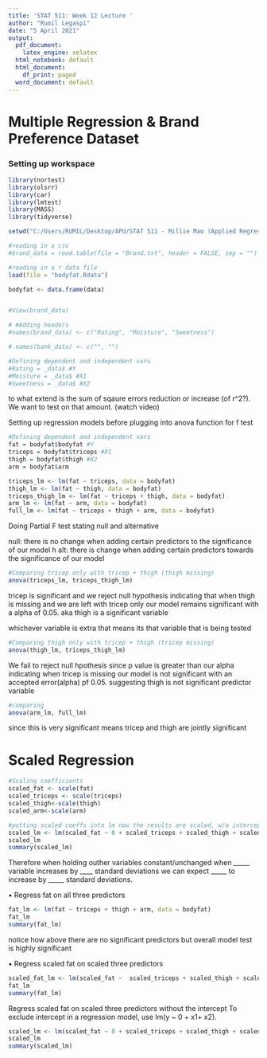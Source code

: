 ```yaml
---
title: 'STAT 511: Week 12 Lecture '
author: "Rumil Legaspi"
date: "5 April 2021"
output:
  pdf_document: 
    latex_engine: xelatex
  html_notebook: default
  html_document:
    df_print: paged
  word_document: default
---
```


# Multiple Regression & Brand Preference Dataset

### Setting up workspace

```r
library(nortest)
library(olsrr)
library(car)
library(lmtest)
library(MASS)
library(tidyverse)

setwd("C:/Users/RUMIL/Desktop/APU/STAT 511 - Millie Mao (Applied Regression Analysis)/Week 12")

#reading in a csv
#brand_data = read.table(file = "Brand.txt", header = FALSE, sep = "")

#reading in a r data file
load(file = "bodyfat.Rdata")

bodyfat <- data.frame(data)


#View(brand_data)

# #Adding headers
#names(brand_data) <- c("Rating", "Moisture", "Sweetness")

# names(bank_data) <- c("", "")

#Defining dependent and independent vars
#Rating = _data$ #Y
#Moisture = _data$ #X1
#Sweetness = _data$ #X2
```
 
 
 to what extend is the sum of sqaure errors reduction or increase (of r^2?). We want to test on that amount. (watch video)
 
Setting up regression models before plugging into anova function for f test
```r


#Defining dependent and independent vars
fat = bodyfat$bodyfat #Y
triceps = bodyfat$triceps #X1
thigh = bodyfat$thigh #X2
arm = bodyfat$arm

triceps_lm <- lm(fat ~ triceps, data = bodyfat)
thigh_lm <- lm(fat ~ thigh, data = bodyfat)
triceps_thigh_lm <- lm(fat ~ triceps + thigh, data = bodyfat)
arm_lm <- lm(fat ~ arm, data = bodyfat)
full_lm <- lm(fat ~ triceps + thigh + arm, data = bodyfat)

```
Doing Partial F test
stating null and alternative

null: there is no change when adding certain predictors to the significance of our model
h
alt: there is change when adding certain predictors towards the significance of our model


```r
#Comparing tricep only with tricep + thigh (thigh missing)
anova(triceps_lm, triceps_thigh_lm)
```
tricep is significant and we reject null hypothesis indicating that when thigh is missing and we are left with tricep only our model remains significant with a alpha of 0.05. aka thigh is a significant variable

whichever variable is extra that means its that variable that is being tested

```r
#Comparing thigh only with tricep + thigh (tricep missing)
anova(thigh_lm, triceps_thigh_lm)
```
We fail to reject null hpothesis since p value is greater than our alpha indicating when tricep is missing our model is not significant with an accepted error(alpha) pf 0.05. suggesting thigh is not significant predictor variable

```r
#comparing
anova(arm_lm, full_lm)
```
since this is very significant means tricep and thigh are jointly significant


# Scaled Regression
```r
#Scaling coefficients
scaled_fat <- scale(fat)
scaled_triceps <- scale(triceps)
scaled_thigh<-scale(thigh)
scaled_arm<-scale(arm)
```
```r
#putting scaled coeffs into lm now the results are scaled, w/o intercept
scaled_lm <- lm(scaled_fat ~ 0 + scaled_triceps + scaled_thigh + scaled_arm, data = bodyfat)
scaled_lm
summary(scaled_lm)
```
Therefore when holding outher variables constant/unchanged when _____ variable increases by ____ standard deviations we can expect _____ to increase by _____ standard deviations.


▪ Regress fat on all three predictors
```r
fat_lm <- lm(fat ~ triceps + thigh + arm, data = bodyfat)
fat_lm
summary(fat_lm)
```
notice how above there are no significant predictors but overall model test is highly significant




▪ Regress scaled fat on scaled three predictors
```r
scaled_fat_lm <- lm(scaled_fat ~  scaled_triceps + scaled_thigh + scaled_arm, data = bodyfat)
fat_lm
summary(fat_lm)
```

 Regress scaled fat on scaled three predictors without the intercept
To exclude intercept in a regression model, use lm(y ~ 0 + x1+ x2).

```r
scaled_lm <- lm(scaled_fat ~ 0 + scaled_triceps + scaled_thigh + scaled_arm, data = bodyfat)
scaled_lm
summary(scaled_lm)
```

 
 
 